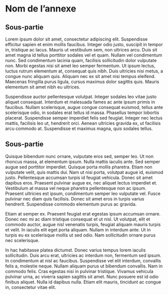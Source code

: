 # Nom de l'annexe {#sec-annexe1}

## Sous-partie

Lorem ipsum dolor sit amet, consectetur adipiscing elit. Suspendisse efficitur sapien et enim mollis faucibus. Integer odio justo, suscipit in tempor in, tristique ac lacus. Mauris ut vestibulum sem, non ultrices arcu. Duis sit amet magna id tellus porttitor sodales vel et quam. Nullam vel condimentum nunc. Sed condimentum lacinia quam, facilisis sollicitudin dolor vulputate non. Morbi egestas nisi sit amet leo semper fermentum. Ut ipsum lectus, luctus rutrum elementum at, consequat quis nibh. Duis ultricies nisi metus, a congue nunc aliquam quis. Aliquam nec ex sit amet nisi tempus eleifend. Maecenas fringilla purus ligula, cursus maximus dolor sagittis quis. Mauris elementum sit amet nibh eu ultrices.

Suspendisse auctor pellentesque volutpat. Integer sodales leo vitae justo aliquet consequat. Interdum et malesuada fames ac ante ipsum primis in faucibus. Nullam scelerisque, augue congue consequat euismod, tellus ante scelerisque odio, in sodales erat tellus id massa. Phasellus tempor lobortis placerat. Suspendisse semper imperdiet felis sed feugiat. Integer nec lectus mattis, facilisis leo ut, hendrerit orci. Aenean ultricies gravida ex, ut facilisis arcu commodo at. Suspendisse et maximus magna, quis sodales tellus.

## Sous-partie

Quisque bibendum nunc ornare, vulputate eros sed, semper leo. Ut non rhoncus massa, at elementum ipsum. Nulla mattis iaculis ante. Sed semper augue sed porttitor imperdiet. Quisque porta mollis pharetra. Etiam non vulputate velit, quis mattis dui. Nam ut nisi porta, volutpat augue id, euismod justo. Pellentesque accumsan turpis id feugiat vehicula. Donec sit amet dapibus eros. Praesent pulvinar augue ex, nec aliquet lectus imperdiet et. Vestibulum at massa vel neque pharetra pellentesque non ac ipsum. Praesent ultricies est ipsum, condimentum semper leo vulputate vel. Fusce pulvinar nec diam quis facilisis. Donec sit amet eros in turpis varius hendrerit. Suspendisse commodo elementum purus ac gravida.

Etiam at semper ex. Praesent feugiat erat egestas ipsum accumsan ornare. Donec nec mi ac diam tristique consequat et ut nisl. Ut volutpat, elit et commodo auctor, augue nisl venenatis turpis, feugiat aliquam mauris turpis et velit. In iaculis elit eget porta aliquam. Nullam in interdum ante. Ut in turpis eu ex scelerisque mollis ut sed odio. Nam sollicitudin ornare purus nec scelerisque.

In hac habitasse platea dictumst. Donec varius tempus lorem iaculis sollicitudin. Duis arcu erat, ultricies ac interdum non, fermentum sed ipsum. In condimentum at nisl ac faucibus. Suspendisse vel elit interdum, convallis felis a, molestie neque. Nullam aliquam purus ut bibendum convallis. Nam in commodo felis. Cras egestas nisi in pulvinar tristique. Vivamus vehicula pulvinar urna, ac viverra sapien sagittis sit amet. Nunc posuere est id odio finibus aliquet. Nulla id dapibus nulla. Etiam elit mauris, tincidunt ac congue in, consectetur vitae elit. 
